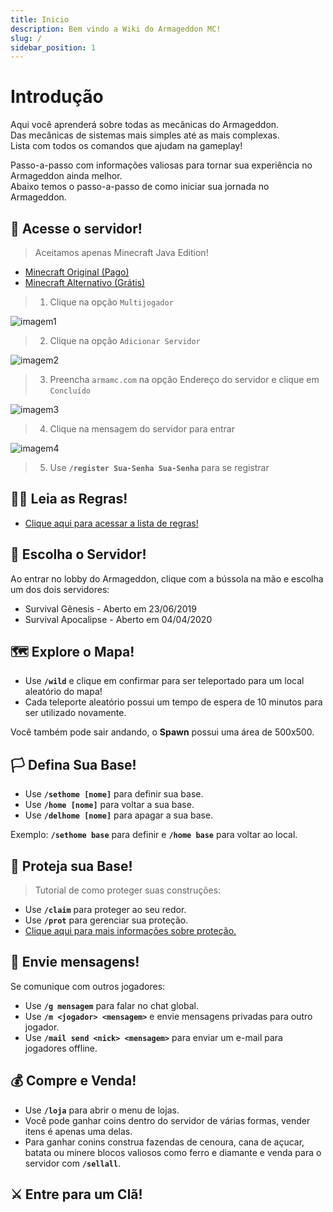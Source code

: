 ```yaml
---
title: Inicio
description: Bem vindo a Wiki do Armageddon MC!
slug: /
sidebar_position: 1
---
```


# Introdução

Aqui você aprenderá sobre todas as mecânicas do Armageddon.  
Das mecânicas de sistemas mais simples até as mais complexas.  
Lista com todos os comandos que ajudam na gameplay!

Passo-a-passo com informações valiosas para tornar sua experiência no Armageddon ainda melhor.  
Abaixo temos o passo-a-passo de como iniciar sua jornada no Armageddon.

## 🚀 Acesse o servidor!

> Aceitamos apenas Minecraft Java Edition!

- [Minecraft Original (Pago)](https://www.minecraft.net/pt-pt/store/minecraft-java-edition)
- [Minecraft Alternativo (Grátis)](https://tlauncher.org/installer)

> 1. Clique na opção `Multijogador`

![imagem1](https://i.imgur.com/GrM6K7u.png)

> 2. Clique na opção `Adicionar Servidor`

![imagem2](https://i.imgur.com/lWvf06W.png)

> 3. Preencha `armamc.com` na opção Endereço do servidor e clique em `Concluído`

![imagem3](https://i.imgur.com/Yj26mwk.png)

> 4. Clique na mensagem do servidor para entrar

![imagem4](https://i.imgur.com/OjbuN7Q.png)

> 5. Use **`/register Sua-Senha Sua-Senha`** para se registrar

## 🏴‍☠️ Leia as Regras!

- [Clique aqui para acessar a lista de regras!](regras.md)

## 🧭 Escolha o Servidor!

Ao entrar no lobby do Armageddon, clique com a bússola na mão e escolha um dos dois servidores:

* Survival Gênesis - Aberto em 23/06/2019
* Survival Apocalipse - Aberto em 04/04/2020

## 🗺️ Explore o Mapa!

* Use **`/wild`** e clique em confirmar para ser teleportado para um local aleatório do mapa!
* Cada teleporte aleatório possui um tempo de espera de 10 minutos para ser utilizado novamente.

Você também pode sair andando, o **Spawn** possui uma área de 500x500.

## 🏳️ Defina Sua Base!

* Use **`/sethome [nome]`** para definir sua base.
* Use **`/home [nome]`** para voltar a sua base.
* Use **`/delhome [nome]`** para apagar a sua base.

Exemplo: **`/sethome base`** para definir e **`/home base`** para voltar ao local.

## 💂 Proteja sua Base!

> Tutorial de como proteger suas construções:

* Use **`/claim`** para proteger ao seu redor.
* Use **`/prot`** para gerenciar sua proteção.
* [Clique aqui para mais informações sobre proteção.](/protecao/basica.md)

## 💬 Envie mensagens!

Se comunique com outros jogadores:

* Use **`/g mensagem`** para falar no chat global.
* Use **`/m <jogador> <mensagem>`** e envie mensagens privadas para outro jogador.
* Use **`/mail send <nick> <mensagem>`** para enviar um e-mail para jogadores offline.

## 💰 Compre e Venda!

* Use **`/loja`** para abrir o menu de lojas.
* Você pode ganhar coins dentro do servidor de várias formas, vender itens é apenas uma delas.
* Para ganhar conins construa fazendas de cenoura, cana de açucar, batata ou minere blocos valiosos como ferro e diamante e venda para o servidor com **`/sellall`**.

## ⚔️ Entre para um Clã!
